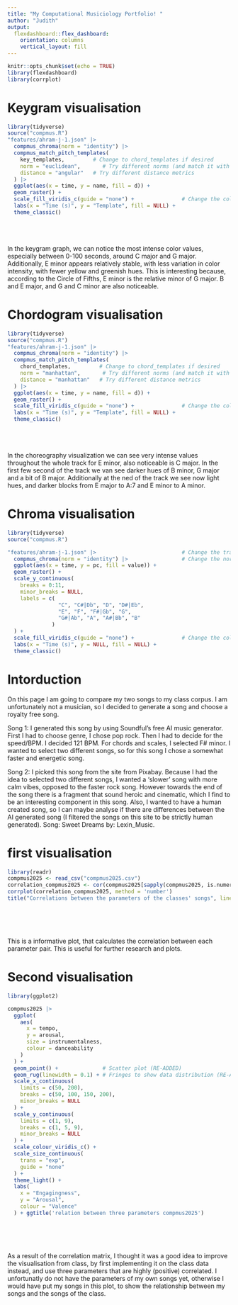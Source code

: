 ```yaml
---
title: "My Computational Musiciology Portfolio! "
author: "Judith"
output: 
  flexdashboard::flex_dashboard:
    orientation: columns
    vertical_layout: fill
---
```


```r
knitr::opts_chunk$set(echo = TRUE)
library(flexdashboard)
library(corrplot)
```

#  Keygram visualisation
```r
library(tidyverse)
source("compmus.R")
"features/ahram-j-1.json" |> 
  compmus_chroma(norm = "identity") |> 
  compmus_match_pitch_templates(
    key_templates,         # Change to chord_templates if desired
    norm = "euclidean",       # Try different norms (and match it with what you used in `compmus_chroma`)
    distance = "angular"   # Try different distance metrics
  ) |>
  ggplot(aes(x = time, y = name, fill = d)) + 
  geom_raster() +
  scale_fill_viridis_c(guide = "none") +               # Change the colours?
  labs(x = "Time (s)", y = "Template", fill = NULL) +
  theme_classic() 

```
<br><br><br>
In the keygram graph, we can notice the most intense color values, especially between 0-100 seconds, around C major and G major. Additionally, E minor appears relatively stable, with less variation in color intensity, with fewer yellow and greenish hues. This is interesting because, according to the Circle of Fifths, E minor is the relative minor of G major. B and E major, and G and C minor are also noticeable.

# Chordogram visualisation 
```r
library(tidyverse)
source("compmus.R")
"features/ahram-j-1.json" |> 
  compmus_chroma(norm = "identity") |> 
  compmus_match_pitch_templates(
    chord_templates,         # Change to chord_templates if desired
    norm = "manhattan",       # Try different norms (and match it with what you used in `compmus_chroma`)
    distance = "manhattan"   # Try different distance metrics
  ) |>
  ggplot(aes(x = time, y = name, fill = d)) + 
  geom_raster() +
  scale_fill_viridis_c(guide = "none") +               # Change the colours?
  labs(x = "Time (s)", y = "Template", fill = NULL) +
  theme_classic() 

```
<br><br><br>
In the choreography visualization we can see very intense values throughout the whole track for E minor, also noticeable is C major. In the first few second of the track we van see darker hues of B minor, G major and a bit of B major. Additionally at the ned of the track we see now light hues, and darker blocks from E major to A:7 and E minor to A minor.  

# Chroma visualisation
```r
library(tidyverse)
source("compmus.R")

"features/ahram-j-1.json" |>                           # Change the track
  compmus_chroma(norm = "identity") |>                 # Change the norm
  ggplot(aes(x = time, y = pc, fill = value)) + 
  geom_raster() +
  scale_y_continuous(
    breaks = 0:11,
    minor_breaks = NULL,
    labels = c(
                "C", "C#|Db", "D", "D#|Eb",
                "E", "F", "F#|Gb", "G",
                "G#|Ab", "A", "A#|Bb", "B"
              )
  ) +
  scale_fill_viridis_c(guide = "none") +               # Change the colours?
  labs(x = "Time (s)", y = NULL, fill = NULL) +
  theme_classic()   
```

# Intorduction

On this page I am going to compare my two songs to my class corpus. 
I am unfortunately not a musician, so I decided to generate a song and choose a royalty free song.

Song 1:
I generated this song by using Soundful’s free AI music generator. First I had to choose genre, I chose pop rock. Then I had to decide for the speed/BPM. I decided 121 BPM. For chords and scales, I selected F# minor. I wanted to select two different songs, so for this song I chose a somewhat faster and energetic song.

Song 2:
I picked this song from the site from Pixabay. Because I had the idea to selected two different songs, I wanted a ‘slower’ song with more calm vibes, opposed to the faster rock song. However towards the end of the song there is a fragment that sound heroic and cinematic, which I find to be an interesting component in this song. Also, I wanted to have a human created song, so I can maybe analyse if there are differences between the AI generated song (I filtered the songs on this site to be strictly human generated). Song: Sweet Dreams by: Lexin_Music.



# first visualisation
```r
library(readr)
compmus2025 <- read_csv("compmus2025.csv")
correlation_compmus2025 <- cor(compmus2025[sapply(compmus2025, is.numeric)], use = "pairwise.complete.obs")
corrplot(correlation_compmus2025, method = 'number')
title("Correlations between the parameters of the classes' songs", line=3.5)
```
<br><br><br>
<div style="margin-top: 15px;"> This is a informative plot, that calculates the correlation between each parameter pair. This is useful for further research and plots. </div> 

# Second visualisation 
```r
library(ggplot2)

compmus2025 |>                  
  ggplot(                     
    aes(
      x = tempo,
      y = arousal,
      size = instrumentalness,
      colour = danceability
    )
  ) +
  geom_point() +              # Scatter plot (RE-ADDED)
  geom_rug(linewidth = 0.1) + # Fringes to show data distribution (RE-ADDED)
  scale_x_continuous(         
    limits = c(50, 200),
    breaks = c(50, 100, 150, 200),
    minor_breaks = NULL       
  ) +
  scale_y_continuous(         
    limits = c(1, 9),
    breaks = c(1, 5, 9),
    minor_breaks = NULL
  ) +
  scale_colour_viridis_c() +  
  scale_size_continuous(      
    trans = "exp",            
    guide = "none"            
  ) +
  theme_light() +             
  labs(                       
    x = "Engagingness",
    y = "Arousal",
    colour = "Valence"
  ) + ggtitle('relation between three parameters compmus2025')
```
<br><br><br>
<div style="margin-top: 15px;"> As a result of the correlation matrix, I thought it was a good idea to improve the visualisation from class, by first implementing it on the class data instead, and use three parameters that are highly (positive) correlated. I unfortunatly do not have the parameters of my own songs yet, otherwise I would have put my songs in this plot, to show the relationship between my songs and the songs of the class. </div> 
